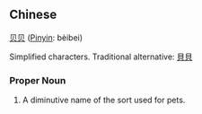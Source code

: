 ==Chinese==
[[贝]][[贝]] ([[Pinyin]]: bèibei)

Simplified characters.  Traditional alternative: [[貝貝]]

===Proper Noun===
# A diminutive name of the sort used for pets.